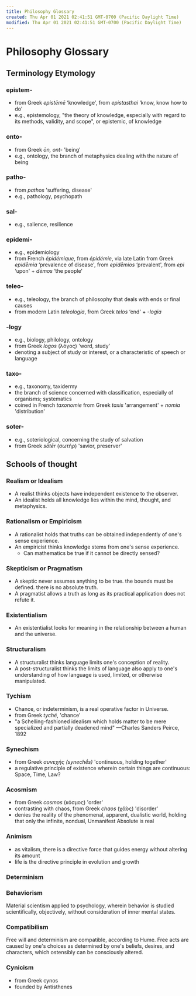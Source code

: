 ```yaml
---
title: Philosophy Glossary
created: Thu Apr 01 2021 02:41:51 GMT-0700 (Pacific Daylight Time)
modified: Thu Apr 01 2021 02:41:51 GMT-0700 (Pacific Daylight Time)
---
```

# Philosophy Glossary

## Terminology Etymology

### epistem-
* from Greek *epistēmē* ‘knowledge', from *epistasthai* ‘know, know how to do'
* e.g., epistemology, "the theory of knowledge, especially with regard to its methods, validity, and scope", or epistemic, of knowledge

### onto-
* from Greek *ōn, ont-* 'being'
* e.g., ontology, the branch of metaphysics dealing with the nature of being

### patho-
* from *pathos* 'suffering, disease'
* e.g., pathology, psychopath

### sal-
* e.g., salience, resilience

### epidemi-
* e.g., epidemiology
* from French *épidémique*, from *épidémie*, via late Latin from Greek *epidēmia* ‘prevalence of disease', from *epidēmios* ‘prevalent', from *epi* ‘upon' + *dēmos* ‘the people'

### teleo-
* e.g., teleology, the branch of philosophy that deals with ends or final causes
* from modern Latin *teleologia*, from Greek *telos* ‘end' + *-logia*

### -logy
- e.g., biology, philology, ontology
- from Greek *logos* (λόγος) 'word, study'
- denoting a subject of study or interest, or a characteristic of speech or language

### taxo-
- e.g., taxonomy, taxidermy
- the branch of science concerned with classification, especially of organisms; systematics
- coined in French *taxonomie* from Greek *taxis* 'arrangement' + *nomia* 'distribution'

### soter-
- e.g., soteriological, concerning the study of salvation
- from Greek *sōtēr* (σωτήρ) 'savior, preserver'

## Schools of thought

### Realism or Idealism
- A realist thinks objects have independent existence to the observer.
- An idealist holds all knowledge lies within the mind, thought, and metaphysics.

### Rationalism or Empiricism
- A rationalist holds that truths can be obtained independently of one's sense experience.
- An empiricist thinks knowledge stems from one's sense experience.
	- Can mathematics be true if it cannot be directly sensed?

### Skepticism or Pragmatism
- A skeptic never assumes anything to be true. the bounds must be defined. there is no absolute truth.
- A pragmatist allows a truth as long as its practical application does not refute it.

### Existentialism
- An existentialist looks for meaning in the relationship between a human and the universe.

### Structuralism
- A structuralist thinks language limits one's conception of reality.
- A post-structuralist thinks the limits of language also apply to one's understanding of how language is used, limited, or otherwise manipulated.

### Tychism
- Chance, or indeterminism, is a real operative factor in Universe.
- from Greek *tyché*, 'chance'
- "a Schelling-fashioned idealism which holds matter to be mere specialized and partially deadened mind" —Charles Sanders Peirce, 1892

### Synechism
- from Greek *συνεχής (synechḗs)* 'continuous, holding together'
- a regulative principle of existence wherein certain things are continuous: Space, Time, Law?

### Acosmism
- from Greek *cosmos* (κόσμος) 'order'
- contrasting with chaos, from Greek *chaos* (χᾰ́ος) 'disorder'
- denies the reality of the phenomenal, apparent, dualistic world, holding that only the infinite, nondual, Unmanifest Absolute is real

### Animism
- as vitalism, there is a directive force that guides energy without altering its amount
- life is the directive principle in evolution and growth

### Determinism

### Behaviorism

Material scientism applied to psychology, wherein behavior is studied scientifically, objectively, without consideration of inner mental states.

### Compatibilism

Free will and determinism are compatible, according to Hume. Free acts are caused by one's choices as determined by one's beliefs, desires, and characters, which ostensibly can be consciously altered.

### Cynicism
- from Greek cynos
- founded by Antisthenes
